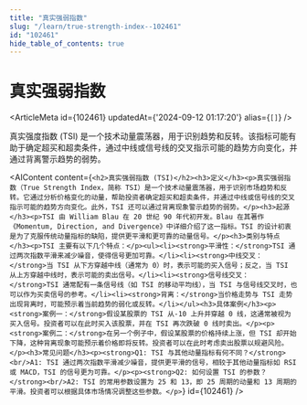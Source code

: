 ```yaml
---
title: "真实强弱指数"
slug: "/learn/true-strength-index--102461"
id: "102461"
hide_table_of_contents: true
---
```



# 真实强弱指数

<ArticleMeta id={102461} updatedAt={'2024-09-12 01:17:20'} alias={`[]`} />
<div className='border-solid border-b border-t-0 my-4 border-[var(--ifm-color-gray-300)]' />

真实强度指数 (TSI) 是一个技术动量震荡器，用于识别趋势和反转。该指标可能有助于确定超买和超卖条件，通过中线或信号线的交叉指示可能的趋势方向变化，并通过背离警示趋势的弱势。

<AIContent content={`<h2>真实强弱指数 (TSI)</h2><h3>定义</h3><p>真实强弱指数（True Strength Index，简称 TSI）是一个技术动量震荡器，用于识别市场趋势和反转。它通过分析价格变化的动量，帮助投资者确定超买和超卖条件，并通过中线或信号线的交叉指示可能的趋势方向变化。此外，TSI 还可以通过背离现象警示趋势的弱势。</p><h3>起源</h3><p>TSI 由 William Blau 在 20 世纪 90 年代初开发。Blau 在其著作《Momentum, Direction, and Divergence》中详细介绍了这一指标。TSI 的设计初衷是为了克服传统动量指标的缺陷，提供更平滑和更可靠的动量信号。</p><h3>类别与特点</h3><p>TSI 主要有以下几个特点：</p><ul><li><strong>平滑性：</strong>TSI 通过两次指数平滑来减少噪音，使得信号更加可靠。</li><li><strong>中线交叉：</strong>当 TSI 从下方穿越中线（通常为 0）时，表示可能的买入信号；反之，当 TSI 从上方穿越中线时，表示可能的卖出信号。</li><li><strong>信号线交叉：</strong>TSI 通常配有一条信号线（如 TSI 的移动平均线），当 TSI 与信号线交叉时，也可以作为买卖信号的参考。</li><li><strong>背离：</strong>当价格走势与 TSI 走势出现背离时，可能预示着当前趋势的弱化或反转。</li></ul><h3>具体案例</h3><p><strong>案例一：</strong>假设某股票的 TSI 从-10 上升并穿越 0 线，这通常被视为买入信号。投资者可以在此时买入该股票，并在 TSI 再次跌破 0 线时卖出。</p><p><strong>案例二：</strong>在另一个例子中，假设某股票的价格持续上涨，但 TSI 却开始下降，这种背离现象可能预示着价格即将反转。投资者可以在此时考虑卖出股票以规避风险。</p><h3>常见问题</h3><p><strong>Q1: TSI 与其他动量指标有何不同？</strong><br/>A1: TSI 通过两次指数平滑减少噪音，提供更平滑的信号，相较于其他动量指标如 RSI 或 MACD，TSI 的信号更为可靠。</p><p><strong>Q2: 如何设置 TSI 的参数？</strong><br/>A2: TSI 的常用参数设置为 25 和 13，即 25 周期的动量和 13 周期的平滑。投资者可以根据具体市场情况调整这些参数。</p>`} id={102461} />
